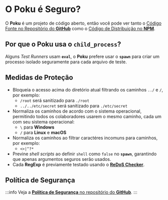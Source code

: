 # O Poku é Seguro?

O **Poku** é um projeto de código aberto, então você pode ver tanto o [Código Fonte no Repositório do **GitHub**](https://github.com/wellwelwel/poku) como o [Código de Distribuição no **NPM**](https://www.npmjs.com/package/poku?activeTab=code).

## Por que o Poku usa o `child_process`?

Alguns _Test Runners_ usam **`eval`**, o **Poku** prefere usar o **`spawn`** para criar um processo isolado seguramente para cada arquivo de teste.

## Medidas de Proteção

- Bloqueia o acesso acima do diretório atual filtrando os caminhos `../` e `/`, por exemplo:
  - `/root` será sanitizado para `./root`
  - `../../etc/secret` será sanitizado para `./etc/secret`
- Normaliza os caminhos de acordo com o sistema operacional, permitindo todos os colaboradores usarem o mesmo caminho, cada um com seu sistema operacional:
  - `\` para **Windows**
  - `/` para **Linux** e **macOS**
- Normaliza os caminhos ao filtrar caractéres incomuns para caminhos, por exemplo:
  - `<>|^?*`
- Previne _shell scripts_ ao definir `shell` como `false` no **`spawn`**, garantindo que apenas argumentos seguros serão usados.
- Cada **RegExp** é previamente testado usando o [**ReDoS Checker**](https://devina.io/redos-checker).

## Política de Segurança

:::info
Veja a [**Política de Segurança** no repositório do **GitHub**](https://github.com/wellwelwel/poku/blob/main/SECURITY.md).
:::

